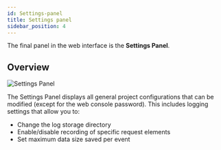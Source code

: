 ```yaml
---
id: Settings-panel
title: Settings panel
sidebar_position: 4
---
```


The final panel in the web interface is the **Settings Panel**.

## Overview

![Settings Panel](../../../../static/img/Docs/Melezh/en/20.png)

The Settings Panel displays all general project configurations that can be modified (except for the web console password). This includes logging settings that allow you to:

- Change the log storage directory
- Enable/disable recording of specific request elements
- Set maximum data size saved per event